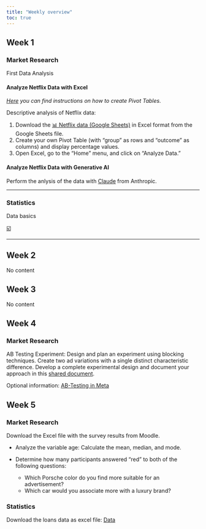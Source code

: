 ```yaml
---
title: "Weekly overview"
toc: true
---
```



## Week 1

### Market Research

First Data Analysis

#### Analyze Netflix Data with Excel

*[Here](https://support.microsoft.com/en-us/office/create-a-pivottable-to-analyze-worksheet-data-a9a84538-bfe9-40a9-a8e9-f99134456576) you can find instructions on how to create Pivot Tables.*

Descriptive analysis of Netflix data:

1. Download the [📊 Netflix data (Google Sheets)](https://docs.google.com/spreadsheets/d/1QO0UfC43YwJ0YIg5LWaYkVUX-qGh93wZZ6JLyHa3_bg/edit?gid=1337641040#gid=1337641040) in Excel format from the Google Sheets file.  
2. Create your own Pivot Table (with "group" as rows and "outcome" as columns) and display percentage values.
3. Open Excel, go to the "Home" menu, and click on "Analyze Data."  


#### Analyze Netflix Data with Generative AI

Perform the anlysis of the data with [Claude](https://claude.ai/new) from Anthropic.


---


### Statistics

Data basics

[☑️](https://forms.gle/EJT7mcYgPi8drKgR9)


---

## Week 2

No content

## Week 3

No content

## Week 4

### Market Research

AB Testing Experiment: Design and plan an experiment using blocking techniques. Create two ad variations with a single distinct characteristic difference. Develop a complete experimental design and document your approach in this [shared document](https://docs.google.com/document/d/1SYkp846kb7W006CTouy07yEH1VKxL0W7iHsN-PO8-Ew/edit?usp=sharing).

Optional information: [AB-Testing in Meta](https://blog.hubspot.com/blog/tabid/6307/bid/30893/how-to-split-test-your-facebook-ads-to-maximize-conversions.aspx)

## Week 5

### Market Research

Download the Excel file with the survey results from Moodle.

- Analyze the variable age: Calculate the mean, median, and mode.

- Determine how many participants answered “red” to both of the following questions:
  - Which Porsche color do you find more suitable for an advertisement?
  - Which car would you associate more with a luxury brand?

### Statistics

Download the loans data as excel file: [Data](https://docs.google.com/spreadsheets/d/1SJhTA9rAS1EDz-eqXJOut54olPJJqOydJJ6sDD91ujA/edit?gid=0#gid=0)

